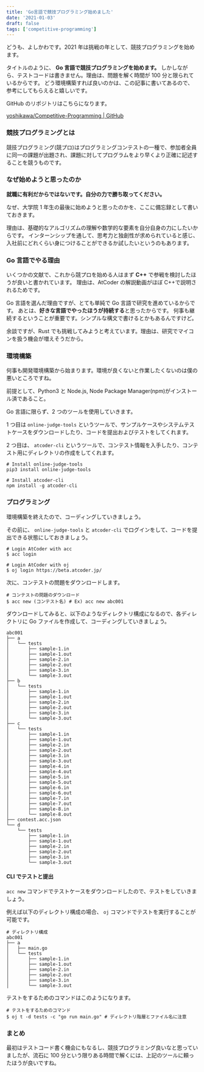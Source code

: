 ```yaml
---
title: 'Go言語で競技プログラミング始めました'
date: '2021-01-03'
draft: false
tags: ['competitive-programming']
---
```


どうも、よしかわです。2021 年は挑戦の年として、競技プログラミングを始めます。

タイトルのように、 **Go 言語で競技プログラミングを始めます。**
しかしながら、テストコードは書きません。理由は、問題を解く時間が 100 分と限られているからです。
どう環境構築すれば良いのかは、この記事に書いてあるので、参考にしてもらえると嬉しいです。

GitHub のリポジトリはこちらになります。

[yoshikawa/Competitive-Programming | GitHub](https://github.com/yoshikawa/Competitive-Programming)

### 競技プログラミングとは

競技プログラミング(競プロ)はプログラミングコンテストの一種で、参加者全員に同一の課題が出題され、課題に対してプログラムをより早くより正確に記述することを競うものです。

### なぜ始めようと思ったのか

**就職に有利だからではないです。自分の力で勝ち取ってください。**

なぜ、大学院 1 年生の最後に始めようと思ったのかを、ここに備忘録として書いておきます。

理由は、基礎的なアルゴリズムの理解や数学的な要素を自分自身の力にしたいからです。
インターンシップを通して、思考力と独創性が求められていると感じ、入社前にどれくらい身につけることができるか試したいというのもあります。

### Go 言語でやる理由

いくつかの文献で、これから競プロを始める人はまず **C++** で参戦を検討したほうが良いと書かれています。
理由は、AtCoder の解説動画がほぼ C++で説明されるためです。

Go 言語を選んだ理由ですが、とても単純で Go 言語で研究を進めているからです。
あとは、**好きな言語でやったほうが持続する**と思ったからです。
何事も継続するということが重要です。シンプルな構文で書けるとかもあるんですけど。

余談ですが、Rust でも挑戦してみようと考えています。理由は、研究でマイコンを扱う機会が増えそうだから。

### 環境構築

何事も開発環境構築から始まります。環境が良くないと作業したくないのは僕の悪いところですね。

前提として、Python3 と Node.js, Node Package Manager(npm)がインストール済であること。

Go 言語に限らず、2 つのツールを使用していきます。

1 つ目は `online-judge-tools` というツールで、サンプルケースやシステムテストケースをダウンロードしたり、コードを提出およびテストをしてくれます。

2 つ目は、 `atcoder-cli` というツールで、コンテスト情報を入手したり、コンテスト用にディレクトリの作成をしてくれます。

```shell
# Install online-judge-tools
pip3 install online-judge-tools

# Install atcoder-cli
npm install -g atcoder-cli
```

### プログラミング

環境構築を終えたので、コーディングしていきましょう。

その前に、 `online-judge-tools` と `atcoder-cli` でログインをして、コードを提出できる状態にしておきましょう。

```shell
# Login AtCoder with acc
$ acc login

# Login AtCoder with oj
$ oj login https://beta.atcoder.jp/
```

次に、コンテストの問題をダウンロードします。

```shell
# コンテストの問題のダウンロード
$ acc new (コンテスト名) # Ex) acc new abc001
```

ダウンロードしてみると、以下のようなディレクトリ構成になるので、各ディレクトリに Go ファイルを作成して、コーディングしていきましょう。

```shell
abc001
├── a
│   └── tests
│       ├── sample-1.in
│       ├── sample-1.out
│       ├── sample-2.in
│       ├── sample-2.out
│       ├── sample-3.in
│       └── sample-3.out
├── b
│   └── tests
│       ├── sample-1.in
│       ├── sample-1.out
│       ├── sample-2.in
│       ├── sample-2.out
│       ├── sample-3.in
│       └── sample-3.out
├── c
│   └── tests
│       ├── sample-1.in
│       ├── sample-1.out
│       ├── sample-2.in
│       ├── sample-2.out
│       ├── sample-3.in
│       ├── sample-3.out
│       ├── sample-4.in
│       ├── sample-4.out
│       ├── sample-5.in
│       ├── sample-5.out
│       ├── sample-6.in
│       ├── sample-6.out
│       ├── sample-7.in
│       ├── sample-7.out
│       ├── sample-8.in
│       └── sample-8.out
├── contest.acc.json
└── d
    └── tests
        ├── sample-1.in
        ├── sample-1.out
        ├── sample-2.in
        ├── sample-2.out
        ├── sample-3.in
        └── sample-3.out
```

#### CLI でテストと提出

`acc new` コマンドでテストケースをダウンロードしたので、テストをしていきましょう。

例えば以下のディレクトリ構成の場合、 `oj` コマンドでテストを実行することが可能です。

```shell
# ディレクトリ構成
abc001
├── a
│   ├── main.go
│   └── tests
│       ├── sample-1.in
│       ├── sample-1.out
│       ├── sample-2.in
│       ├── sample-2.out
│       ├── sample-3.in
│       └── sample-3.out
```

テストをするためのコマンドはこのようになります。

```shell
# テストをするためのコマンド
$ oj t -d tests -c "go run main.go" # ディレクトリ階層とファイル名に注意
```

### まとめ

最初はテストコード書く機会にもなるし、競技プログラミング良いなと思っていましたが、流石に 100 分という限りある時間で解くには、上記のツールに頼ったほうが良いですね。
